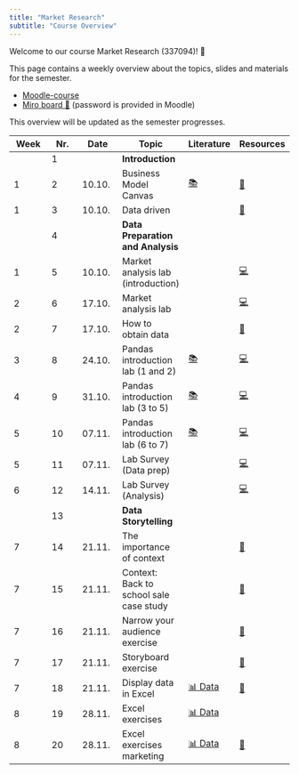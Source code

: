 ```yaml
---
title: "Market Research"
subtitle: "Course Overview"
---
```


Welcome to our course Market Research (337094)! 👋  

This page contains a weekly overview about the topics, slides and materials for the semester.

- [Moodle-course](https://moodle.hdm-stuttgart.de/course/view.php?id=2464#section-0)
- [Miro board 📝](https://miro.com/app/board/uXjVNair5iM=/) (password is provided in Moodle)


:::{.callout-note}
This overview will be updated as the semester progresses.
:::

|	Week	|	Nr.	|	Date	|	Topic	|	Literature	|		Resources		|	
|	---	|	---	|	---	|	---	|	---	|		---		|	
|		|	1	|		|	**Introduction**	|		|				|	
|	1	|	2	|	10.10.	|	Business Model Canvas	|	[📚](https://www.strategyzer.com/library/the-business-model-canvas)	|		[📑](https://docs.google.com/presentation/d/1QVuajnvWqzBT9qnm2moNr5pVvH6G8LXmez8LOsA6lYc/export/pdf)		|	
|	1	|	3	|	10.10.	|	Data driven	|		|		[📑](https://docs.google.com/presentation/d/1AfzqhjEAfJ5X4Q8YC9GK14jEBfdDXEIRmXonriwYHNY/export/pdf)		|	
|		|	4	|		|	**Data Preparation and Analysis**	|		|				|	
|	1	|	5	|	10.10.	|	Market analysis lab (introduction)	|		|		[💻](https://kirenz.github.io/lab-market-analysis)		|	
|	2	|	6	|	17.10.	|	Market analysis lab 	|		|		[💻](https://kirenz.github.io/lab-market-analysis)		|	
|	2	|	7	|	17.10.	|	How to obtain data	|		|		[📑](https://docs.google.com/presentation/d/1zldRDAOqmjoJmY_D4-ZkWfhwaklt-UfAPKH4G5kmFVY/export/pdf)		|	
|	3	|	8	|	24.10.	|	Pandas introduction lab (1 and 2)	|	[📚](https://pandas.pydata.org/docs/)	|		[💻](https://kirenz.github.io/lab-pandas-intro)		|	
|	4	|	9	|	31.10.	|	Pandas introduction lab (3 to 5)	|	[📚](https://pandas.pydata.org/docs/)	|		[💻](https://kirenz.github.io/lab-pandas-intro)		|	
|	5	|	10	|	07.11.	|	Pandas introduction lab (6 to 7)	|	[📚](https://pandas.pydata.org/docs/)	|		[💻](https://kirenz.github.io/lab-pandas-intro)		|	
|	5	|	11	|	07.11.	|	Lab Survey (Data prep)	|		|		[💻](https://kirenz.github.io/lab-survey)		|	
|	6	|	12	|	14.11.	|	Lab Survey (Analysis)	|		|		[💻](https://kirenz.github.io/lab-survey)		|	
|		|	13	|		|	**Data Storytelling**	|		|				|	
|	7	|	14	|	21.11.	|	The importance of context	|		|		[📑](https://docs.google.com/presentation/d/1XXsxfPoo2kCCnR8FZ6Bs4CGpfx81_vck-VY2C7meEOM/export/pdf)		|	
|	7	|	15	|	21.11.	|	Context: Back to school sale case study	|		|		[📑](https://docs.google.com/presentation/d/1_jGHyu0aKsQk7jxOmHgscreCrfcqrp9WbQdtWyg087o/export/pdf)		|	
|	7	|	16	|	21.11.	|	Narrow your audience exercise	|		|		[📝](https://docs.google.com/document/d/1Eu21TCIM0Lx6LiybPG-15ikk0gkRaqbCQNtcl3fAfGQ/edit?usp=sharing)		|	
|	7	|	17	|	21.11.	|	Storyboard exercise	|		|		[📝](https://docs.google.com/document/d/1WeLzE85YfM-F9-vAIhEbeJHkuHsN3xtovzIokB93BRU/edit?usp=sharing)		|	
|	7	|	18	|	21.11.	|	Display data in Excel	|	[📊 Data](https://docs.google.com/spreadsheets/d/1DqBYgHGRhbORrw6FOLQPhv8ukm0TgM4C_HzzCXEgckw/edit?usp=sharing)	|		[📑](https://docs.google.com/presentation/d/12R3bTZvhj4drvjdQDjgUqk9a0LdAeUSZtELQIkt2ewM/export/pdf)		|	
|	8	|	19	|	28.11.	|	Excel exercises	|	[📊 Data](https://docs.google.com/spreadsheets/d/1DqBYgHGRhbORrw6FOLQPhv8ukm0TgM4C_HzzCXEgckw/edit?usp=sharing)	|				|	
|	8	|	20	|	28.11.	|	Excel exercises marketing	|	[📊 Data](https://docs.google.com/spreadsheets/d/1FDUDpOJSeg1n54PYXDVnBPQC66V1GZ9yeEEUT5TVwA8/edit?usp=sharing)	|		[📑](https://docs.google.com/presentation/d/149CFjlTAYFwX6_H2Dsc4SVtZC4tGg2AJl5Am-4fkhUQ/export/pdf)		|	